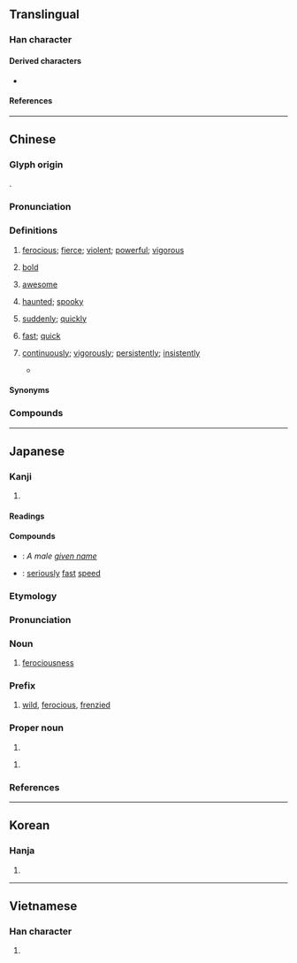 {{also|勐}}
{{character info/new}}
==Translingual==

===Han character===
{{Han char|rn=94|rad=犬|as=08|sn=11|four=47217|canj=KHNDT|ids=⿰犭孟}}

====Derived characters====
* {{l|mul|[[𢕙]]}}

====References====
{{Han ref|kx=0713.260|dkj=20498|dj=1125.190|hdz=21354.220|uh=731B}}

----

==Chinese==
{{zh-forms}}

===Glyph origin===
{{Han etym}}
{{Han compound|犬|alt1=犭|孟|ls=psc|c1=s|c2=p}}.

===Pronunciation===
{{zh-pron
|m=měng
|m-s=
|c=maang5
|c-t=
|g=
|h=pfs=mâng
|j=
|mb=ma̿ing
|md=māng/mēng/mē̤ng
|md_note=māng - fierce (of fires), quick/speedy; mēng - fierce (general), surname; mē̤ng - powerful, suddenly
|mn=béng/xm:mí/zz,pn:mée/tw:mé/xm:mih/zz:meeh
|mn_note=Xiamen, Zhangzhou, Taiwan: béng - literary; mí/mée/mé/mih/meeh - vernacular
|mn-t=mên2/mêng2
|mn-t_note=mên2 - vernacular; mêng2 - literary
|w=
|x=
|mc=y
|oc=y
|cat=a,adv
}}

===Definitions===
{{zh-hanzi}}

# [[ferocious]]; [[fierce]]; [[violent]]; [[powerful]]; [[vigorous]]
#: {{zh-x|風 吹 得{de} 很 猛。|The wind is blowing very '''hard'''.}}
#: {{zh-x|猛獸|'''ferocious''' beast}}
# [[bold]]
#: {{zh-x|勇猛|bold}}
# {{lb|zh|slang}} [[awesome]]
# {{lb|zh|Cantonese}} [[haunted]]; [[spooky]]
# [[suddenly]]; [[quickly]]
# {{lb|zh|Min Dong|Teochew|Malaysia|_|Hokkien}} [[fast]]; [[quick]]
# {{lb|zh|Cantonese}} [[continuously]]; [[vigorously]]; [[persistently]]; [[insistently]]
#: {{zh-x|佢 猛 打機，都 唔 記得 要 食飯。|He gamed as if there were no tomorrow, such that he even forgot to eat.|C}}
#* {{zh-x|十 個 女仔，九 個 話 咪{mai5}，明明 係 制，猛 話 唔係|Out of ten girls, nine said no. [They're] obviously willing, [but they] '''kept''' saying no.|C|ref={{w|Samuel Hui}}, {{lang|zh|十個女仔}}}}

====Synonyms====
{{zh-dial|快}}

===Compounds===
{{zh-der|乍猛的|威而不猛|勇猛精進|勇猛直前|勇猛|劉猛將軍|張猛龍碑|凶猛|勇猛求進|寬猛相濟|威猛|太猛|勇猛果敢|生猛|攫戾執猛|猛衝|猛然間|猛戾|猛進|猛虎|猛攻|猛地裡|突飛猛進|生猛海鮮|猛火油|狼猛蜂毒|猛藥|猛禽|打猛子|猛省|猛可裡|猛可|猛士|毒蛇猛獸|猛醒|猛虎步|猛著祖鞭|猛著先鞭|猛糾|猛的|猛獸|猛然大悟|猛然|猛烈|猛火|猛殺|猛樹|猛將|猛子|猛勁|猛力|猛個勁|猛回頭|猛不防|洪水猛獸|猛奮|猛飲|猛跌|扎猛子|邁步猛進|精兵猛將|聲雄力猛|踏猛子|高歌猛進|迅猛|謀臣猛將}}

{{zh-cat|Intermediate}}

----

==Japanese==

===Kanji===
{{ja-kanji|grade=c|rs=犬08}}

# {{rfdef|ja|sort=犬08}}

====Readings====
{{ja-readings
|goon=もう
|kanon=ぼう
|kun=たけ-し
}}

====Compounds====
{{der-top|Compounds}}
* {{ja-r|猛丸|^たけまる}}: ''A male [[given name]]''
* {{ja-r|猛速|もうそく}}: [[seriously]] [[fast]] [[speed]]
{{der-bottom}}

===Etymology===
{{ja-kanjitab|もう|yomi=o}}

===Pronunciation===
{{ja-pron|yomi=goon|もう|acc=1|acc_ref=NHK}}

===Noun===
{{ja-noun|もう|hhira=まう}}

# [[ferociousness]]

===Prefix===
{{ja-pos|prefix|もう|hhira=まう}}

# [[wild]], [[ferocious]], [[frenzied]]
#: {{ja-usex|'''猛'''[[ダッシュ]]|'''もう'''-[[ダッシュ]]|'''wild''' dash}}
#: {{ja-usex|'''猛'''[[アタック]]|'''もう'''-[[アタック]]|'''frenzied''' attack}}
#: {{ja-usex|'''猛'''[[勉強]]|'''もう'''-[[べんきょう]]|'''intense''' studying}}

===Proper noun===
{{ja-pos|proper|たけし}}

# {{given name|ja|male|sort=たけし}}

{{ja-pos|proper|たける}}

# {{given name|ja|male|sort=たける}}

===References===
<references/>

----

==Korean==

===Hanja===
{{ko-hanja|hangeul=맹|eumhun=|rv=maeng|mr=maeng|y=mayng}}

# {{rfdef|ko|sort=犬08}}

----

==Vietnamese==

===Han character===
{{vi-hantu|[[mãnh]], [[mạnh]]|rs=犬08}}

# {{rfdef|vi|sort=犬08}}